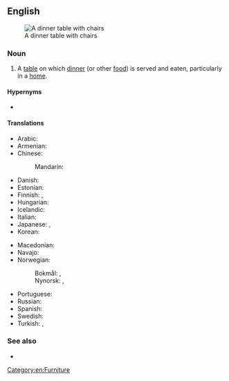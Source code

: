 ==English==
[[File:Kitchen table.jpg|thumb|A dinner table with chairs]]

===Noun===
{{en-noun}}

# A [[table]] on which [[dinner]] (or other [[food]]) is served and eaten, particularly in a [[home]].

====Hypernyms====
* {{l|en|table}}

====Translations====
{{trans-top|table on which dinner is served}}
* Arabic: {{t|ar|سُفْرَة}}
* Armenian: {{t+|hy|ճաշասեղան}}
* Chinese:
*: Mandarin: {{t+|cmn|餐桌|tr=cānzhuō|sc=Hani}}
* Danish: {{t+|da|spisebord|n}}
* Estonian: {{t+|et|söögilaud}}
* Finnish: {{t+|fi|ruokapöytä}}, {{t|fi|päivällispöytä}}
* Hungarian: {{t+|hu|étkezőasztal}}
* Icelandic: {{t+|is|matarborð|n}}
* Italian: {{t|it|tavolo da cena|m}}
* Japanese: {{t+|ja|食卓|tr=しょくたく, shokutaku}}, {{t|ja|ディナーテーブル|tr=dinā-tēburu}}
* Korean: {{t+|ko|식탁(食卓)}}
{{trans-mid}}
* Macedonian: {{t|mk|трпезариска маса|f}}
* Navajo: {{t|nv|bikááʼ adání}}
* Norwegian:
*: Bokmål: {{t|nb|middagsbord|n}}, {{t|nb|matbord|n}}
*: Nynorsk: {{t|nn|middagsbord|n}}, {{t|nn|matbord|n}}
* Portuguese: {{t|pt|[[mesa]] [[de]] [[jantar]]|f}}
* Russian: {{t+|ru|обе́денный стол|m}}
* Spanish: {{t|es|mesa de comedor|f}}
* Swedish: {{t+|sv|middagsbord|n}}
* Turkish: {{t+|tr|sofra}}, {{t+|tr|desterhan}}
{{trans-bottom}}

===See also===
* {{l|en|dining table}}

[[Category:en:Furniture]]